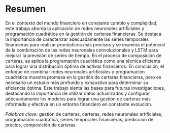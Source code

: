 # Resumen {.unnumbered}

En el contexto del mundo financiero en constante cambio y complejidad, este trabajo aborda la aplicación de redes neuronales artificiales y programación cuadrática en la gestión de carteras financieras. Se destaca la importancia de caracterizar adecuadamente las series temporales financieras para realizar pronósticos más precisos y se examina el potencial de la combinación de las redes neuronales convolucionales y LSTM para mejorar la previsión de series de tiempo. En el proceso de composición de carteras, se aplica la programación cuadrática como una técnica eficiente para lograr una distribución óptima de activos financieros. En conclusión, el enfoque de combinar redes neuronales artificiales y programación cuadrática muestra promesa en la gestión de carteras financieras, pero es necesario un estudio más profundo y exhaustivo para determinar su eficiencia óptima. Este trabajo sienta las bases para futuras investigaciones, destacando la importancia de utilizar datos actualizados y configurar adecuadamente los modelos para lograr una gestión de carteras más informada y efectiva en un entorno financiero en constante evolución.

*Palabras clave:* gestión de carteras, carteras, redes neuronales artificiales, programación cuadrática, series temporales financieras, predicción de precios, composición de carteras.

